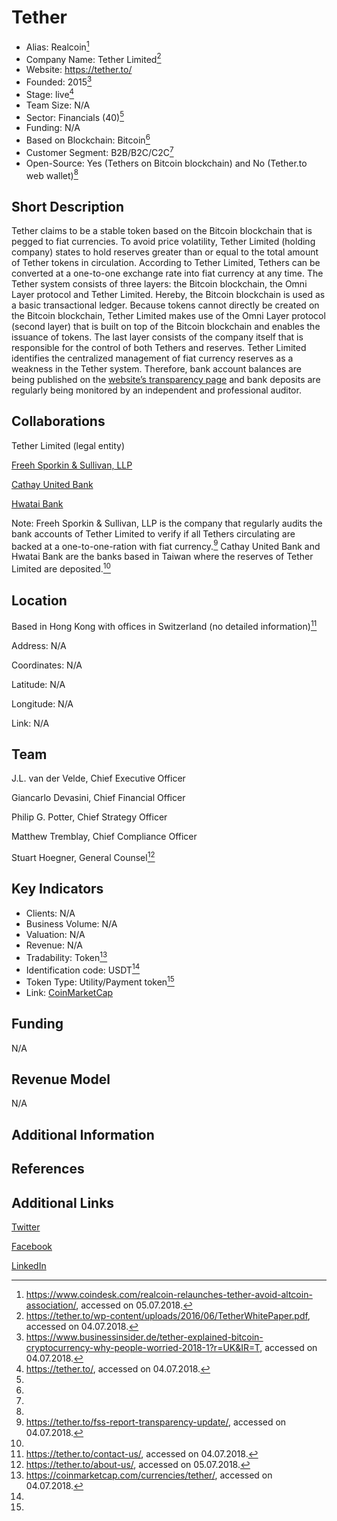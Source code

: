 =Tether=

* Alias: Realcoin<ref>https://www.coindesk.com/realcoin-relaunches-tether-avoid-altcoin-association/, accessed on 05.07.2018.</ref>
* Company Name: Tether Limited<ref name=„whitepaper“>https://tether.to/wp-content/uploads/2016/06/TetherWhitePaper.pdf, accessed on 04.07.2018.</ref> 
* Website: https://tether.to/
* Founded: 2015<ref name=„ukbusins“>https://www.businessinsider.de/tether-explained-bitcoin-cryptocurrency-why-people-worried-2018-1?r=UK&IR=T, accessed on 04.07.2018.</ref>
* Stage: live<ref name=website“>https://tether.to/, accessed on 04.07.2018.</ref>
* Team Size: N/A
* Sector: Financials (40)<ref name=„website“/>
* Funding: N/A
* Based on Blockchain: Bitcoin<ref name=„whitepaper“/> 
* Customer Segment: B2B/B2C/C2C<ref name=„whitepaper“/>
* Open-Source: Yes (Tethers on Bitcoin blockchain) and No (Tether.to web wallet)<ref name=„whitepaper“/>


==Short Description==

Tether claims to be a stable token based on the Bitcoin blockchain that is pegged to fiat currencies. To avoid price volatility, Tether Limited (holding company) states to hold reserves greater than or equal to the total amount of Tether tokens in circulation. According to Tether Limited, Tethers can be converted at a one-to-one exchange rate into fiat currency at any time. The Tether system consists of three layers: the Bitcoin blockchain, the  Omni Layer protocol and Tether Limited. Hereby, the Bitcoin blockchain is used as a basic transactional ledger. Because tokens cannot directly be created on the Bitcoin blockchain, Tether Limited makes use of the Omni Layer protocol (second layer) that is built on top of the Bitcoin blockchain and enables the issuance of tokens. The last layer consists of the company itself that is responsible for the control of both Tethers and reserves. Tether Limited identifies the centralized management of fiat currency reserves as a weakness in the Tether system. Therefore, bank account balances are being published on the [https://wallet.tether.to/transparency website’s transparency page] and bank deposits are regularly being monitored by an independent and professional auditor.<ref name=„whitepaper“>


==Collaborations==

Tether Limited (legal entity)

[https://www.freehsporkinsullivan.com/ Freeh Sporkin & Sullivan, LLP]

[https://www.cathaybk.com.tw/cathaybk/english/eindex.htm Cathay United Bank]

[https://www.hwataibank.com.tw/frame_eng.htm Hwatai Bank]

Note: Freeh Sporkin & Sullivan, LLP is the company that regularly audits the bank accounts of Tether Limited to verify if all Tethers circulating are backed at a one-to-one-ration with fiat currency.<ref>https://tether.to/fss-report-transparency-update/, accessed on 04.07.2018.</ref> Cathay United Bank and Hwatai Bank are the banks based in Taiwan where the reserves of Tether Limited are deposited.<ref name=„whitepaper“/>

==Location==

Based in Hong Kong with offices in Switzerland (no detailed information)<ref name=„contact“>https://tether.to/contact-us/, accessed on 04.07.2018.</ref>

Address: N/A

Coordinates: N/A

Latitude: N/A

Longitude: N/A

Link: N/A


==Team==

J.L. van der Velde, Chief Executive Officer

Giancarlo Devasini, Chief Financial Officer

Philip G. Potter, Chief Strategy Officer

Matthew Tremblay, Chief Compliance Officer

Stuart Hoegner, General Counsel<ref>https://tether.to/about-us/, accessed on 05.07.2018.</ref>


==Key Indicators==

* Clients: N/A
* Business Volume:  N/A
* Valuation: N/A
* Revenue: N/A
* Tradability: Token<ref name=„cmc“>https://coinmarketcap.com/currencies/tether/, accessed on 04.07.2018.</ref>
* Identification code: USDT<ref name=„cmc“/>
* Token Type: Utility/Payment token<ref name=„whitepaper“/>
* Link: [https://coinmarketcap.com/currencies/tether/ CoinMarketCap]


==Funding==

N/A

==Revenue Model==

N/A


==Additional Information==




==References==

<references/>



==Additional Links==

[https://twitter.com/Tether_to/ Twitter]

[https://www.facebook.com/tether.to Facebook]

[https://www.linkedin.com/company/tether/ LinkedIn]
